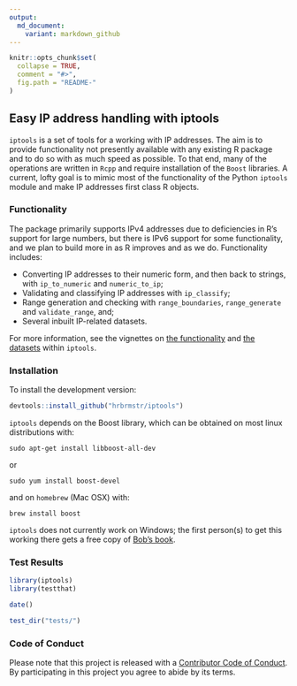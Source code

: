 ```yaml
---
output:
  md_document:
    variant: markdown_github
---
```


<!-- README.md is generated from README.Rmd. Please edit that file -->

```r
knitr::opts_chunk$set(
  collapse = TRUE,
  comment = "#>",
  fig.path = "README-"
)
```

## Easy IP address handling with iptools

`iptools` is a set of tools for a working with IP addresses. The aim is to provide functionality not presently available with any existing R package and to do so with as much speed as possible. To that end, many of the operations are written in `Rcpp` and require installation of the `Boost` libraries. A current, lofty goal is to mimic most of the functionality of the Python `iptools` module and make IP addresses first class R objects.

### Functionality

The package primarily supports IPv4 addresses due to deficiencies in R's support for large numbers, but there is IPv6 support for some functionality, and we plan to build more in as R improves and as we do. Functionality includes:

-   Converting IP addresses to their numeric form, and then back to strings, with `ip_to_numeric` and `numeric_to_ip`;
-   Validating and classifying IP addresses with `ip_classify`;
-   Range generation and checking with `range_boundaries`, `range_generate` and `validate_range`, and;
-   Several inbuilt IP-related datasets.

For more information, see the vignettes on [the functionality](https://github.com/hrbrmstr/iptools/blob/master/vignettes/introduction_to_iptools.Rmd) and [the datasets](https://github.com/hrbrmstr/iptools/blob/master/vignettes/iptools_datasets.Rmd) within `iptools`.


### Installation

To install the development version:

```r
devtools::install_github("hrbrmstr/iptools")
```

`iptools` depends on the Boost library, which can be obtained on most linux distributions with:

    sudo apt-get install libboost-all-dev

or

    sudo yum install boost-devel

and on `homebrew` (Mac OSX) with:

    brew install boost

`iptools` does not currently work on Windows; the first person(s) to get this working there gets a free copy of [Bob's book](http://dds.ec/amzn).


### Test Results

```r
library(iptools)
library(testthat)

date()

test_dir("tests/")
```


### Code of Conduct

Please note that this project is released with a [Contributor Code of Conduct](CONDUCT.md). By participating in this project you agree to abide by its terms.
